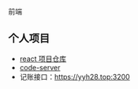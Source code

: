 前端

## 个人项目
  - [react 项目仓库](https://yyh28.top:3101)
  - [code-server](https://yyh28.top:3201)
  - 记账接口：https://yyh28.top:3200



<DocCardList />
